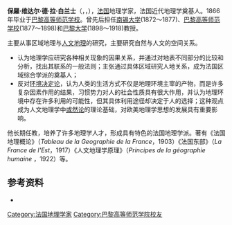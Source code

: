 {{Infobox Scientist
|name              = 维达尔·白兰士
|box_width         =
|image             = VIdal_de_la_Blache,_Paul,_BNF_Gallica.jpg
|image_width       = 150px
|caption           = 
|birth_date        = 1845年1月22日
|birth_place       = [[法国|法国]][[埃罗省|埃罗省]][[佩兹纳斯|佩兹纳斯]]
|death_date        = {{death date and age|1918|4|5|1845|4|5}}
|death_place       = [[法国|法国]][[瓦尔省|瓦尔省]][[濱海拉塞訥|濱海拉塞訥]]
|residence         = 
|citizenship       = 
|nationality       = 
|ethnicity         = 
|field             = [[地理学|地理学]]
|work_institutions = 
|alma_mater        = [[巴黎高等师范学院|巴黎高等师范学院]]
|doctoral_advisor  = 
|doctoral_students = 
|known_for         = [[或然论|或然论]]
|author_abbrev_bot = 
|author_abbrev_zoo = 
|influences        = [[白吕纳|白吕纳]]
}}
'''保羅·维达尔·德·拉·白兰士'''（{{lang-fr|Paul Vidal de la Blache}}，{{IPA-fr|pɔl vidal də la blaʃ}}，{{bd|1845年|1月22日|1918年|4月5日}}），[[法国|法国]]地理学家，法国近代地理学奠基人。1866年毕业于[[巴黎高等师范学校|巴黎高等师范学校]]。曾先后担任[[南锡大学|南锡大学]](1872～1877)、[[巴黎高等师范学校|巴黎高等师范学校]](1877～1898)和[[巴黎大学|巴黎大学]](1898～1918)教授。

主要从事区域地理与[[人文地理|人文地理]]的研究，主要研究自然与人文的空间关系。
*认为地理学应研究各种相关现象的因果关系，并通过对地表不同部分的比较和分析，找出其联系的一般法则；主张通过具体区域研究人地关系，成为法国区域综合学派的奠基人；
*反对[[环境决定论|环境决定论]]，认为人类的生活方式不仅是地理环境主宰的产物，而是许多复杂因素作用的结果，习惯势力对人的社会性质具有很大作用，并认为地理环境中存在许多利用的可能性，但其具体利用途径却决定于人的选择；这种观点成为人文地理学中[[或然论|或然论]]的理论基础，对欧美地理学思想的发展具有重要影响。

他长期任教，培养了许多地理学人才，形成具有特色的法国地理学派。著有《法国地理概论》（''Tableau de la Geographie de la France''，1903）《法国东部》（''La France de l'Est''，1917）《人文地理学原理》（''Principes de la géographie humaine'' ，1922）等。

==参考资料==
*{{cite book zh |author=辞海编纂委员会 |title=《辞海》（1999年版） |format=M |edition=1 |location=上海 |publisher=上海辞书出版社 |date=2000|id= ISBN 7-5326-0630-9}}

{{Authority control}}
{{DEFAULTSORT:Blache, Paul Vidal de la }}
[[Category:法国地理学家|Category:法国地理学家]]
[[Category:巴黎高等师范学院校友|Category:巴黎高等师范学院校友]]